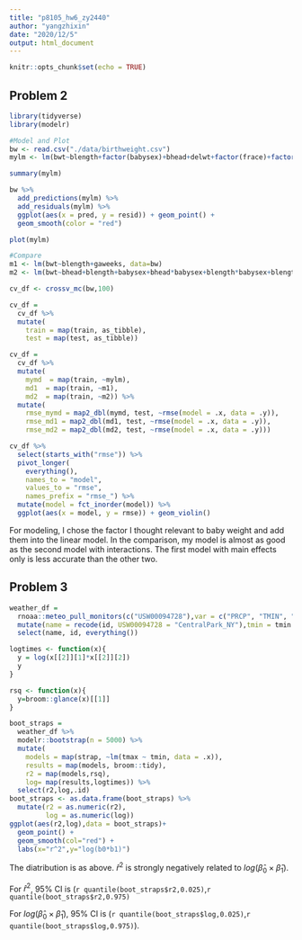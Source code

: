 ---
title: "p8105_hw6_zy2440"
author: "yangzhixin"
date: "2020/12/5"
output: html_document
---

```{r setup, include=FALSE}
knitr::opts_chunk$set(echo = TRUE)
```

## Problem 2

```{r 2}
library(tidyverse)
library(modelr)

#Model and Plot
bw <- read.csv("./data/birthweight.csv")
mylm <- lm(bwt~blength+factor(babysex)+bhead+delwt+factor(frace)+factor(malform)+factor(mrace)+wtgain, data=bw)

summary(mylm)

bw %>% 
  add_predictions(mylm) %>%
  add_residuals(mylm) %>%
  ggplot(aes(x = pred, y = resid)) + geom_point() + 
  geom_smooth(color = "red")

plot(mylm)

#Compare
m1 <- lm(bwt~blength+gaweeks, data=bw)
m2 <- lm(bwt~bhead+blength+babysex+bhead*babysex+blength*babysex+blength*babysex+bhead*blength*babysex, data=bw)

cv_df <- crossv_mc(bw,100)

cv_df =
  cv_df %>% 
  mutate(
    train = map(train, as_tibble),
    test = map(test, as_tibble))

cv_df = 
  cv_df %>% 
  mutate(
    mymd  = map(train, ~mylm),
    md1  = map(train, ~m1),
    md2  = map(train, ~m2)) %>% 
  mutate(
    rmse_mymd = map2_dbl(mymd, test, ~rmse(model = .x, data = .y)),
    rmse_md1 = map2_dbl(md1, test, ~rmse(model = .x, data = .y)),
    rmse_md2 = map2_dbl(md2, test, ~rmse(model = .x, data = .y)))

cv_df %>% 
  select(starts_with("rmse")) %>% 
  pivot_longer(
    everything(),
    names_to = "model", 
    values_to = "rmse",
    names_prefix = "rmse_") %>% 
  mutate(model = fct_inorder(model)) %>% 
  ggplot(aes(x = model, y = rmse)) + geom_violin()
```

For modeling, I chose the factor I thought relevant to baby weight and add them into the linear model. In the comparison, my model is almost as good as the second model with interactions. The first model with main effects only is less accurate than the other two.

## Problem 3

```{r 3}
weather_df = 
  rnoaa::meteo_pull_monitors(c("USW00094728"),var = c("PRCP", "TMIN", "TMAX"),date_min = "2017-01-01",date_max = "2017-12-31") %>%
  mutate(name = recode(id, USW00094728 = "CentralPark_NY"),tmin = tmin / 10,tmax = tmax / 10) %>%
  select(name, id, everything())

logtimes <- function(x){
  y = log(x[[2]][1]*x[[2]][2])
  y
}

rsq <- function(x){
  y=broom::glance(x)[[1]]
}

boot_straps = 
  weather_df %>% 
  modelr::bootstrap(n = 5000) %>%
  mutate(
    models = map(strap, ~lm(tmax ~ tmin, data = .x)),
    results = map(models, broom::tidy),
    r2 = map(models,rsq),
    log= map(results,logtimes)) %>%
  select(r2,log,.id)
boot_straps <- as.data.frame(boot_straps) %>%
  mutate(r2 = as.numeric(r2),
         log = as.numeric(log))
ggplot(aes(r2,log),data = boot_straps)+
  geom_point() +
  geom_smooth(col="red") +
  labs(x="r^2",y="log(b0*b1)")

```

The diatribution is as above. $\hat r^2$ is strongly negatively related to $log(\hat \beta_0\times \hat \beta_1)$.

For $\hat r^2$, 95% CI is (`r quantile(boot_straps$r2,0.025)`,`r quantile(boot_straps$r2,0.975)`

For $log(\hat \beta_0\times \hat \beta_1)$, 95% CI is (`r quantile(boot_straps$log,0.025)`,`r quantile(boot_straps$log,0.975)`).